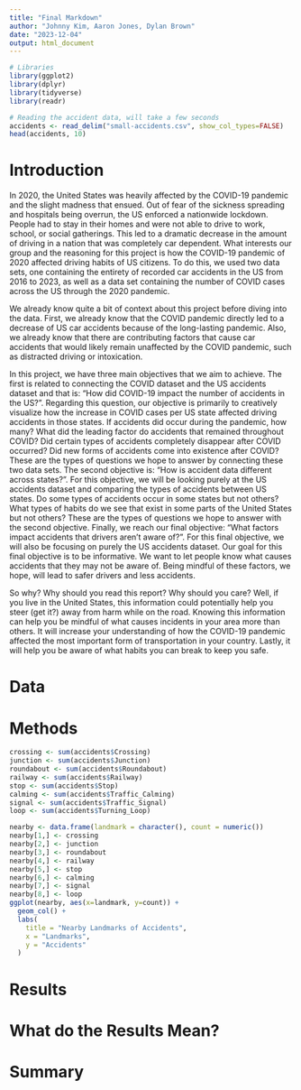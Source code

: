 ```yaml
---
title: "Final Markdown"
author: "Johnny Kim, Aaron Jones, Dylan Brown"
date: "2023-12-04"
output: html_document
---
```


``` r
# Libraries
library(ggplot2)
library(dplyr)
library(tidyverse)
library(readr)
```

``` r
# Reading the accident data, will take a few seconds
accidents <- read_delim("small-accidents.csv", show_col_types=FALSE)
head(accidents, 10)
```

# Introduction
In 2020, the United States was heavily affected by the COVID-19 pandemic and the slight madness that ensued. Out of fear of the sickness spreading and hospitals being overrun, the US enforced a nationwide lockdown. People had to stay in their homes and were not able to drive to work, school, or social gatherings. This led to a dramatic decrease in the amount of driving in a nation that was completely car dependent. What interests our group and the reasoning for this project is how the COVID-19 pandemic of 2020 affected driving habits of US citizens. To do this, we used two data sets, one containing the entirety of recorded car accidents in the US from 2016 to 2023, as well as a data set containing the number of COVID cases across the US through the 2020 pandemic.

We already know quite a bit of context about this project before diving into the data. First, we already know that the COVID pandemic directly led to a decrease of US car accidents because of the long-lasting pandemic. Also, we already know that there are contributing factors that cause car accidents that would likely remain unaffected by the COVID pandemic, such as distracted driving or intoxication.

In this project, we have three main objectives that we aim to achieve. The first is related to connecting the COVID dataset and the US accidents dataset and that is: “How did COVID-19 impact the number of accidents in the US?”. Regarding this question, our objective is primarily to creatively visualize how the increase in COVID cases per US state affected driving accidents in those states. If accidents did occur during the pandemic, how many? What did the leading factor do accidents that remained throughout COVID? Did certain types of accidents completely disappear after COVID occurred? Did new forms of accidents come into existence after COVID? These are the types of questions we hope to answer by connecting these two data sets. The second objective is: “How is accident data different across states?”. For this objective, we will be looking purely at the US accidents dataset and comparing the types of accidents between US states. Do some types of accidents occur in some states but not others? What types of habits do we see that exist in some parts of the United States but not others? These are the types of questions we hope to answer with the second objective. Finally, we reach our final objective: “What factors impact accidents that drivers aren’t aware of?”. For this final objective, we will also be focusing on purely the US accidents dataset. Our goal for this final objective is to be informative. We want to let people know what causes accidents that they may not be aware of. Being mindful of these factors, we hope, will lead to safer drivers and less accidents.

So why? Why should you read this report? Why should you care? Well, if you live in the United States, this information could potentially help you steer (get it?) away from harm while on the road. Knowing this information can help you be mindful of what causes incidents in your area more than others. It will increase your understanding of how the COVID-19 pandemic affected the most important form of transportation in your country. Lastly, it will help you be aware of what habits you can break to keep you safe.

# Data

# Methods

``` r
crossing <- sum(accidents$Crossing)
junction <- sum(accidents$Junction)
roundabout <- sum(accidents$Roundabout)
railway <- sum(accidents$Railway)
stop <- sum(accidents$Stop)
calming <- sum(accidents$Traffic_Calming)
signal <- sum(accidents$Traffic_Signal)
loop <- sum(accidents$Turning_Loop)

nearby <- data.frame(landmark = character(), count = numeric())
nearby[1,] <- crossing
nearby[2,] <- junction
nearby[3,] <- roundabout
nearby[4,] <- railway
nearby[5,] <- stop
nearby[6,] <- calming
nearby[7,] <- signal
nearby[8,] <- loop
ggplot(nearby, aes(x=landmark, y=count)) +
  geom_col() +
  labs(
    title = "Nearby Landmarks of Accidents",
    x = "Landmarks",
    y = "Accidents"
  )
```

# Results

# What do the Results Mean?

# Summary